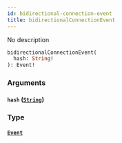 ```yaml
---
id: bidirectional-connection-event
title: bidirectionalConnectionEvent
---
```


No description

```graphql
bidirectionalConnectionEvent(
  hash: String!
): Event!
```

### Arguments

#### `hash` ([`String`](/V1/cyberconnect-api/reference/scalars/string))

### Type

#### [`Event`](/cyberconnect-api/reference/interfaces/event)
